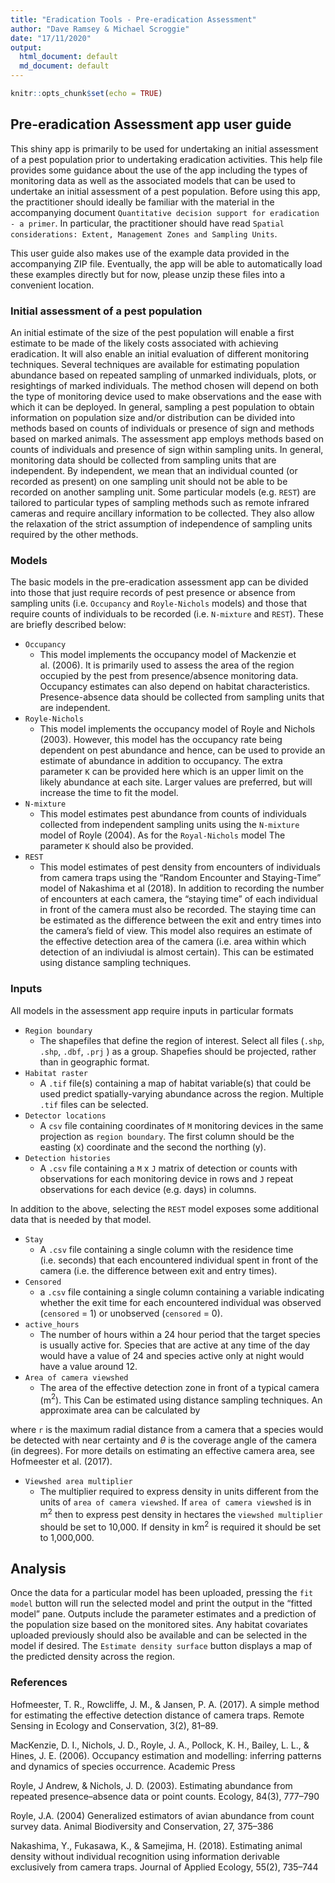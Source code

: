 ```yaml
---
title: "Eradication Tools - Pre-eradication Assessment"
author: "Dave Ramsey & Michael Scroggie"
date: "17/11/2020"
output:
  html_document: default
  md_document: default
---
```


```r
knitr::opts_chunk$set(echo = TRUE)
```

## Pre-eradication Assessment app user guide

This shiny app is primarily to be used for undertaking an initial assessment of a pest population prior to undertaking eradication activities. This help file provides some guidance about the use of the app including the types of monitoring data as well as the associated models that can be used to undertake an initial assessment of a pest population.  Before using this app, the practitioner should ideally be familiar with the material in the accompanying document `Quantitative decision support for eradication - a primer`. In particular, the practitioner should have read `Spatial considerations: Extent, Management Zones and Sampling Units`. 

This user guide also makes use of the example data provided in the accompanying ZIP file.  Eventually, the app will be able to automatically load these examples directly but for now, please unzip these files into a convenient location.

### Initial assessment of a pest population

An initial estimate of the size of the pest population will enable a first estimate to be made of the likely costs associated with achieving eradication. It will also enable an initial evaluation of different monitoring techniques. Several techniques are available for estimating population abundance based on repeated sampling of unmarked individuals, plots, or resightings of marked individuals. The method chosen will depend on both the type of monitoring device used to make observations and the ease with which it can be deployed.  In general, sampling a pest population to obtain information on population size and/or distribution can be divided into methods based on counts of individuals or presence of sign and methods based on marked animals.  The assessment app employs methods based on counts of individuals and presence of sign within sampling units. In general, monitoring data should be collected from sampling units that are independent.  By independent, we mean that an individual counted (or recorded as present) on one sampling unit should not be able to be recorded on another sampling unit.  Some particular models (e.g. `REST`) are tailored to particular types of sampling methods such as remote infrared cameras and require ancillary information to be collected.  They also allow the relaxation of the strict assumption of independence of sampling units required by the other methods. 

### Models

The basic models in the pre-eradication assessment app can be divided into those that just require records of pest presence or absence from sampling units (i.e. `Occupancy` and `Royle-Nichols` models) and those that require counts of individuals to be recorded (i.e. `N-mixture` and `REST`). These are briefly described below:

* `Occupancy`
	+ This model implements the occupancy model of Mackenzie et al. (2006).  It is primarily used to assess the area of the region occupied by the pest from presence/absence monitoring data. Occupancy estimates can also depend on habitat characteristics.  Presence-absence data should be collected from sampling units that are independent.  
* `Royle-Nichols`
	+ This model implements the occupancy model of Royle and Nichols (2003).  However, this model has the occupancy rate being dependent on pest abundance and hence, can be used to provide an estimate of abundance in addition to occupancy.  The extra parameter `K` can be provided here which is an upper limit on the likely abundance at each site.  Larger values are preferred, but will increase the time to fit the model.
	
* `N-mixture`
	+ This model estimates pest abundance from counts of individuals collected from independent sampling units using the `N-mixture` model of Royle (2004).  As for the `Royal-Nichols` model The parameter `K` should also be provided.
	
* `REST`
	+ This model estimates of pest density from encounters of individuals from camera traps using the "Random Encounter and Staying-Time" model of Nakashima et al (2018).  In addition to recording the number of encounters at each camera, the "staying time" of each individual in front of the camera must also be recorded.  The staying time can be estimated as the difference between the exit and entry times into the camera's field of view.  This model also requires an estimate of the effective detection area of the camera (i.e. area within which detection of an indiviudal is almost certain).  This can be estimated using distance sampling techniques. 

### Inputs

All models in the assessment app require inputs in particular formats

* `Region boundary`
	+ The shapefiles that define the region of interest. Select all files (`.shp`, `.shp`, `.dbf`, `.prj` ) as a group.  Shapefies should be projected, rather than in geographic format.
	
* `Habitat raster`
	+ A `.tif` file(s) containing a map of habitat variable(s) that could be used predict spatially-varying abundance across the region. Multiple `.tif` files can be selected.  
	
* `Detector locations`
	+ A `csv` file containing coordinates of `M` monitoring devices in the same projection as `region boundary`.  The first column should be the easting (x) coordinate and the second the northing (y).
	
* `Detection histories`
	+ A `.csv` file containing a `M` x `J` matrix of detection or counts with observations for each monitoring device in rows and `J` repeat observations for each device (e.g. days) in columns. 

In addition to the above, selecting the `REST` model exposes some additional data that is needed by that model.

* `Stay`
	+ A `.csv` file containing a single column with the residence time (i.e. seconds) that each encountered individual spent in front of the camera (i.e. the difference between exit and entry times).
	
* `Censored`
	+ a `.csv` file containing a single column containing a variable indicating whether the exit time for each encountered individual was observed (`censored` = 1) or unobserved (`censored` = 0).

* `active_hours`
	+ The number of hours within a 24 hour period that the target species is usually active for. Species that are active at any time of the day would have a value of 24 and species active only at night would have a value around 12.
	
* `Area of camera viewshed`
	+ The area of the effective detection zone in front of a typical camera (m$^2$). This Can be estimated using distance sampling techniques.  An approximate area can be calculated by 
	
\begin{equation}
\tag{1}
A = \pi r^2 * \frac{\theta}{360}
\end{equation}

where	`r` is the maximum radial distance from a camera that a species would be detected with near certainty and $\theta$ is the coverage angle of the camera (in degrees).  For more details on estimating an effective camera area, see Hofmeester et al. (2017). 

* `Viewshed area multiplier`
	+ The multiplier required to express density in units different from the units of `area of camera viewshed`. If `area of camera viewshed` is in m$^2$ then to express pest density in hectares the `viewshed multiplier` should be set to 10,000.  If density in km$^2$ is required it should be set to 1,000,000.   

## Analysis

Once the data for a particular model has been uploaded, pressing the `fit model` button will run the selected model and print the output in the "fitted model" pane. Outputs include the parameter estimates and a prediction of the population size based on the monitored sites.  Any habitat covariates uploaded previously should also be available and can be selected in the model if desired.  The `Estimate density surface` button displays a map of the predicted density across the region. 

### References

Hofmeester, T. R., Rowcliffe, J. M., & Jansen, P. A. (2017). A simple method for estimating the effective detection distance of camera traps. Remote Sensing in Ecology and Conservation, 3(2), 81–89. 

MacKenzie, D. I., Nichols, J. D., Royle, J. A., Pollock, K. H., Bailey, L. L., & Hines, J. E. (2006). Occupancy estimation and modelling: inferring patterns and dynamics of species occurrence. Academic Press

Royle, J Andrew, & Nichols, J. D. (2003). Estimating abundance from repeated presence–absence data or point counts. Ecology, 84(3), 777–790

Royle, J.A. (2004) Generalized estimators of avian abundance from count survey data. Animal Biodiversity and Conservation, 27, 375–386

Nakashima, Y., Fukasawa, K., & Samejima, H. (2018). Estimating animal density without individual recognition using information derivable exclusively from camera traps. Journal of Applied Ecology, 55(2), 735–744
